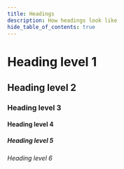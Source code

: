 ```yaml
---
title: Headings
description: How headings look like
hide_table_of_contents: true
---
```


# Heading level 1

## Heading level 2

### Heading level 3

#### Heading level 4

##### Heading level 5

###### Heading level 6